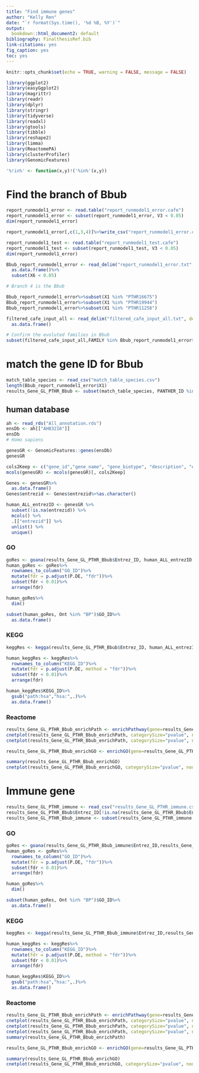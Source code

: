 ```yaml
---
title: "Find immune genes"
author: "Kelly Ren"
date: "`r format(Sys.time(), '%d %B, %Y')`"
output:
  bookdown::html_document2: default
bibliography: FinalthesisRef.bib
link-citations: yes
fig_caption: yes
toc: yes
---
```


```r
knitr::opts_chunk$set(echo = TRUE, warning = FALSE, message = FALSE)
```

```r
library(ggplot2)
library(easyGgplot2)
library(magrittr)
library(readr)
library(dplyr)
library(stringr)
library(tidyverse)
library(readxl)
library(gtools)
library(tibble)
library(reshape2)
library(limma)
library(ReactomePA)
library(clusterProfiler)
library(GenomicFeatures)

'%!in%' <- function(x,y)!('%in%'(x,y))
```

# Find the branch of Bbub
```r
report_runmodel1_error <- read.table("report_runmodel1_error.cafe")
report_runmodel1_error <- subset(report_runmodel1_error, V3 < 0.05)
dim(report_runmodel1_error)
```

```r
report_runmodel1_error[,c(1,3,4)]%>%write_csv("report_runmodel1_error.csv")
```

```r
report_runmodel1_test <- read.table("report_runmodel1_test.cafe")
report_runmodel1_test <- subset(report_runmodel1_test, V3 < 0.05)
dim(report_runmodel1_error)
```

```r
Bbub_report_runmodel1_error <- read_delim("report_runmodel1_error.txt", col_names = F,delim = " ")%>%
  as.data.frame()%>%
  subset(X6 < 0.05)

# Branch 4 is the Bbub

Bbub_report_runmodel1_error%>%subset(X1 %in% "PTHR16675")
Bbub_report_runmodel1_error%>%subset(X1 %in% "PTHR19944")
Bbub_report_runmodel1_error%>%subset(X1 %in% "PTHR11258")

filtered_cafe_input_all <- read_delim("filtered_cafe_input_all.txt", delim = "\t")%>%
  as.data.frame()

# Confirm the evoluted families in Bbub
subset(filtered_cafe_input_all,FAMILY %in% Bbub_report_runmodel1_error$X1)
```

# match the gene ID for Bbub
```r
match_table_species <- read_csv("match_table_species.csv")
length(Bbub_report_runmodel1_error$X1)
results_Gene_GL_PTHR_Bbub <- subset(match_table_species, PANTHER_ID %in% Bbub_report_runmodel1_error$X1)
```

## human database
```r
ah <- read_rds("All_annotation.rds") 
ensDb <- ah[["AH83216"]]
ensDb
# Homo sapiens
```

```r
genesGR <- GenomicFeatures::genes(ensDb)
genesGR
```

```r
cols2Keep <- c("gene_id","gene_name", "gene_biotype", "description", "entrezid")
mcols(genesGR) <- mcols(genesGR)[, cols2Keep]

Genes <- genesGR%>%
  as.data.frame()
Genes$entrezid <- Genes$entrezid%>%as.character()
```


```r
human_ALL_entrezID <- genesGR %>% 
  subset(!is.na(entrezid)) %>%
  mcols() %>%
  .[["entrezid"]] %>%
  unlist() %>%
  unique() 
```

### GO

```r
goRes <- goana(results_Gene_GL_PTHR_Bbub$Entrez_ID, human_ALL_entrezID, species = "Hs")
human_goRes <- goRes%>%
  rownames_to_column("GO_ID")%>%
  mutate(fdr = p.adjust(P.DE, "fdr"))%>%
  subset(fdr < 0.01)%>%
  arrange(fdr)

human_goRes%>%
  dim()

subset(human_goRes, Ont %in% "BP")$GO_ID%>%
  as.data.frame()
```

### KEGG

```r
keggRes <- kegga(results_Gene_GL_PTHR_Bbub$Entrez_ID, human_ALL_entrezID, species = "Hs") # for KEGG pathway

human_keggRes <- keggRes%>% 
  rownames_to_column("KEGG_ID")%>%
  mutate(fdr = p.adjust(P.DE, method = "fdr"))%>%
  subset(fdr < 0.01)%>%
  arrange(fdr)

human_keggRes$KEGG_ID%>%
  gsub("path:hsa","hsa:",.)%>%
  as.data.frame()
```

### Reactome
```r
results_Gene_GL_PTHR_Bbub_enrichPath <- enrichPathway(gene=results_Gene_GL_PTHR_Bbub$Entrez_ID, pAdjustMethod="fdr", qvalueCutoff=0.01, readable=T, minGSSize = 3, maxGSSize = 300)
cnetplot(results_Gene_GL_PTHR_Bbub_enrichPath, categorySize="pvalue", node_label = 'category')
cnetplot(results_Gene_GL_PTHR_Bbub_enrichPath, categorySize="pvalue", node_label = 'gene')

```

```r
results_Gene_GL_PTHR_Bbub_enrichGO <- enrichGO(gene=results_Gene_GL_PTHR_Bbub$Entrez_ID, pAdjustMethod="fdr", qvalueCutoff=0.01, readable=T, minGSSize = 3, maxGSSize = 300, OrgDb='org.Hs.eg.db')

summary(results_Gene_GL_PTHR_Bbub_enrichGO)
cnetplot(results_Gene_GL_PTHR_Bbub_enrichGO, categorySize="pvalue", node_label = 'category')
```


# Immune gene
```r
results_Gene_GL_PTHR_immune <- read_csv("results_Gene_GL_PTHR_immune.csv")
results_Gene_GL_PTHR_Bbub$Entrez_ID[!is.na(results_Gene_GL_PTHR_Bbub$Entrez_ID)]%>%length()
results_Gene_GL_PTHR_Bbub_immune <- subset(results_Gene_GL_PTHR_immune, Entrez_ID %in% results_Gene_GL_PTHR_Bbub$Entrez_ID)
```

### GO

```r
goRes <- goana(results_Gene_GL_PTHR_Bbub_immune$Entrez_ID,results_Gene_GL_PTHR_Bbub$Entrez_ID, species = "Hs")
human_goRes <- goRes%>%
  rownames_to_column("GO_ID")%>%
  mutate(fdr = p.adjust(P.DE, "fdr"))%>%
  subset(fdr < 0.01)%>%
  arrange(fdr)

human_goRes%>%
  dim()

subset(human_goRes, Ont %in% "BP")$GO_ID%>%
  as.data.frame()
```

### KEGG

```r
keggRes <- kegga(results_Gene_GL_PTHR_Bbub_immune$Entrez_ID,results_Gene_GL_PTHR_Bbub$Entrez_ID, species = "Hs") # for KEGG pathway

human_keggRes <- keggRes%>% 
  rownames_to_column("KEGG_ID")%>%
  mutate(fdr = p.adjust(P.DE, method = "fdr"))%>%
  subset(fdr < 0.01)%>%
  arrange(fdr)

human_keggRes$KEGG_ID%>%
  gsub("path:hsa","hsa:",.)%>%
  as.data.frame()
```

### Reactome
```r
results_Gene_GL_PTHR_Bbub_enrichPath <- enrichPathway(gene=results_Gene_GL_PTHR_Bbub_immune$Entrez_ID, pAdjustMethod="fdr", qvalueCutoff=0.01, readable=T, minGSSize = 3, maxGSSize = 300)
cnetplot(results_Gene_GL_PTHR_Bbub_enrichPath, categorySize="pvalue", node_label = 'category', showCategory = 5)
cnetplot(results_Gene_GL_PTHR_Bbub_enrichPath, categorySize="pvalue", node_label = 'none')
cnetplot(results_Gene_GL_PTHR_Bbub_enrichPath, categorySize="pvalue", node_label = 'gene')
summary(results_Gene_GL_PTHR_Bbub_enrichPath)
```

```r
results_Gene_GL_PTHR_Bbub_enrichGO <- enrichGO(gene=results_Gene_GL_PTHR_Bbub_immune$Entrez_ID, pAdjustMethod="fdr", qvalueCutoff=0.01, readable=T, minGSSize = 3, maxGSSize = 300, OrgDb='org.Hs.eg.db')

summary(results_Gene_GL_PTHR_Bbub_enrichGO)
cnetplot(results_Gene_GL_PTHR_Bbub_enrichGO, categorySize="pvalue", node_label = 'category')
```
